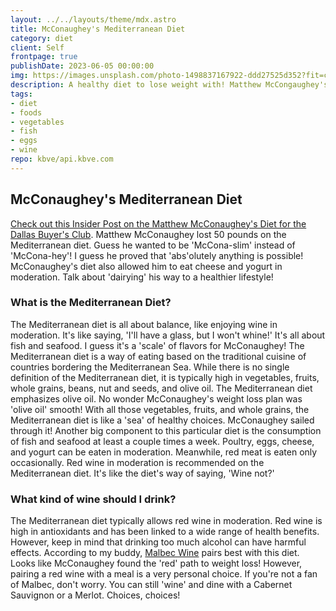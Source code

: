 ```yaml
---
layout: ../../layouts/theme/mdx.astro
title: McConaughey's Mediterranean Diet
category: diet
client: Self
frontpage: true
publishDate: 2023-06-05 00:00:00
img: https://images.unsplash.com/photo-1498837167922-ddd27525d352?fit=crop&w=1400&h=700&q=75
description: A healthy diet to lose weight with! Matthew McCongaughey's Mediterranean Diet is a great way to lose weight and stay healthy. It's also delicious!
tags:
- diet
- foods
- vegetables
- fish
- eggs
- wine
repo: kbve/api.kbve.com
---
```


## McConaughey's Mediterranean Diet

[Check out this Insider Post on the Matthew McConaughey's Diet for the Dallas Buyer's Club](https://www.insider.com/matthew-mcconaughey-lost-50lbs-for-dallas-buyers-club-on-diet-2020-10). Matthew McConaughey lost 50 pounds on the Mediterranean diet. Guess he wanted to be 'McCona-slim' instead of 'McCona-hey'! I guess he proved that 'abs'olutely anything is possible! McConaughey's diet also allowed him to eat cheese and yogurt in moderation. Talk about 'dairying' his way to a healthier lifestyle!

### What is the Mediterranean Diet?

The Mediterranean diet is all about balance, like enjoying wine in moderation. It's like saying, 'I'll have a glass, but I won't whine!' It's all about fish and seafood. I guess it's a 'scale' of flavors for McConaughey! The Mediterranean diet is a way of eating based on the traditional cuisine of countries bordering the Mediterranean Sea. While there is no single definition of the Mediterranean diet, it is typically high in vegetables, fruits, whole grains, beans, nut and seeds, and olive oil. The Mediterranean diet emphasizes olive oil. No wonder McConaughey's weight loss plan was 'olive oil' smooth! With all those vegetables, fruits, and whole grains, the Mediterranean diet is like a 'sea' of healthy choices. McConaughey sailed through it!
Another big component to this particular diet is the consumption of fish and seafood at least a couple times a week. Poultry, eggs, cheese, and yogurt can be eaten in moderation. Meanwhile, red meat is eaten only occasionally.
Red wine in moderation is recommended on the Mediterranean diet. It's like the diet's way of saying, 'Wine not?'

### What kind of wine should I drink?

The Mediterranean diet typically allows red wine in moderation. Red wine is high in antioxidants and has been linked to a wide range of health benefits. However, keep in mind that drinking too much alcohol can have harmful effects.
According to my buddy, [Malbec Wine](https://winefolly.com/deep-dive/what-is-malbec-wine/) pairs best with this diet. Looks like McConaughey found the 'red' path to weight loss! However, pairing a red wine with a meal is a very personal choice. If you're not a fan of Malbec, don't worry. You can still 'wine' and dine with a Cabernet Sauvignon or a Merlot. Choices, choices!
